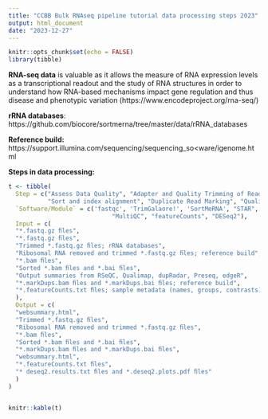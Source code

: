 ```yaml
---
title: "CCBB Bulk RNAseq pipeline tutorial data processing steps 2023"
output: html_document
date: "2023-12-27"
---
```


```r
knitr::opts_chunk$set(echo = FALSE)
library(tibble)

```

**RNA-seq data** is valuable as it allows the measure of RNA expression levels as a
transcriptional readout and the study of RNA structures in order to understand how
RNA-based mechanisms impact gene regulation and thus disease and phenotypic
variation (https://www.encodeproject.org/rna-seq/)

**rRNA databases**: https://github.com/biocore/sortmerna/tree/master/data/rRNA_databases

**Reference build:** https://support.illumina.com/sequencing/sequencing_so<ware/igenome.html

**Steps in data processing:**

```r
t <- tibble(
  Step = c("Assess Data Quality", "Adapter and Quality Trimming of Reads", "Removal of Ribosomal RNA", "Alignment to the Genome", 
           "Sort and index alignment", "Duplicate Read Marking", "Quality control", "Expression quantification", "Differential Expression"),
  `Software/Module` = c('fastqc', 'TrimGalaore!', 'SortMeRNA', "STAR", "SAMTools", "Picard markDuplicates", 
                             "MultiQC", "featureCounts", "DESeq2"), 
  Input = c(
  "*.fastq.gz ﬁles",
  "*.fastq.gz ﬁles",
  "Trimmed *.fastq.gz ﬁles; rRNA databases",
  "Ribosomal RNA removed and trimmed *.fastq.gz ﬁles; reference build",
  "*.bam ﬁles",
  "Sorted *.bam ﬁles and *.bai ﬁles",
  "Output summaries from RSeQC, Qualimap, dupRadar, Preseq, edgeR",
  "*.markDups.bam ﬁles and *.markDups.bai ﬁles; reference build",
  "*.featureCounts.txt ﬁles; sample metadata (names, groups, contrasts)"
  ),
  Output = c(
  "websummary.html",
  "Trimmed *.fastq.gz ﬁles",
  "Ribosomal RNA removed and trimmed *.fastq.gz ﬁles",
  "*.bam ﬁles",
  "Sorted *.bam ﬁles and *.bai ﬁles",
  "*.markDups.bam ﬁles and *.markDups.bai ﬁles",
  "websummary.html",
  "*.featureCounts.txt ﬁles",
  "* deseq2.results.txt ﬁles and *.deseq2.plots.pdf ﬁles"
  )
)


knitr::kable(t)
```


